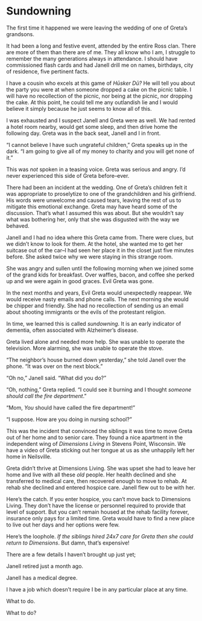 # Sundowning {.unnumbered}

The first time it happened we were leaving the wedding of one of Greta's grandsons.

It had been a long and festive event, attended by the entire Ross clan. There are more of them than there are of me. They all know who I am, I struggle to remember the many generations always in attendance. I should have commissioned flash cards and had Janell drill me on names, birthdays, city of residence, five pertinent facts.

I have a cousin who excels at this game of *Hūsker Dū?* He will tell you about the party you were at when someone dropped a cake on the picnic table. I will have no recollection of the picnic, nor being at the picnic, nor dropping the cake. At this point, he could tell me any outlandish lie and I would believe it simply because he just seems to know all of this.

I was exhausted and I suspect Janell and Greta were as well. We had rented a hotel room nearby, would get some sleep, and then drive home the following day. Greta was in the back seat, Janell and I in front.

"I cannot believe I have such ungrateful children," Greta speaks up in the dark. "I am going to give all of my money to charity and you will get none of it."

This was *not* spoken in a teasing voice. Greta was serious and angry. I'd never experienced this side of Greta before--ever.

There had been an incident at the wedding. One of Greta's children felt it was appropriate to proselytize to one of the grandchildren and his girlfriend. His words were unwelcome and caused tears, leaving the rest of us to mitigate this emotional exchange. Greta may have heard some of the discussion. That's what I assumed this was about. But she wouldn't say what was bothering her, only that she was disgusted with the way we behaved.

Janell and I had no idea where this Greta came from. There were clues, but we didn't know to look for them. At the hotel, she wanted me to get her suitcase out of the car--I had seen her place it in the closet just five minutes before. She asked twice why we were staying in this strange room.

She was angry and sullen until the following morning when we joined some of the grand kids for breakfast. Over waffles, bacon, and coffee she perked up and we were again in good graces. Evil Greta was gone.

In the next months and years, Evil Greta would unexpectedly reappear. We would receive nasty emails and phone calls. The next morning she would be chipper and friendly. She had no recollection of sending us an email about shooting immigrants or the evils of the protestant religion.

In time, we learned this is called *sundowning*. It is an early indicator of dementia, often associated with Alzheimer's disease.

Greta lived alone and needed more help. She was unable to operate the television. More alarming, she was unable to operate the stove.

"The neighbor's house burned down yesterday," she told Janell over the phone. "It was over on the next block."

"Oh no," Janell said. "What did you do?"

"Oh, nothing," Greta replied. "I could see it burning and I thought *someone should call the fire department*."

"Mom, *You* should have called the fire department!"

"I suppose. How are you doing in nursing school?"

This was the incident that convinced the siblings it was time to move Greta out of her home and to senior care. They found a nice apartment in the independent wing of *Dimensions Living* in Stevens Point, Wisconsin. We have a video of Greta sticking out her tongue at us as she unhappily left her home in Neilsville.

Greta didn't thrive at Dimensions Living. She was upset she had to leave her home and live with all these *old* people. Her health declined and she transferred to medical care, then recovered enough to move to rehab. At rehab she declined and entered hospice care. Janell flew out to be with her.

Here's the catch. If you enter hospice, you can't move back to Dimensions Living. They don't have the license or personnel required to provide that level of support. But you can't remain housed at the rehab facility forever, insurance only pays for a limited time. Greta would have to find a new place to live out her days and her options were few.

Here's the loophole. *If the siblings hired 24x7 care for Greta then she could return to Dimensions*. But damn, that's expensive!

There are a few details I haven't brought up just yet;

Janell retired just a month ago.

Janell has a medical degree.

I have a job which doesn't require I be in any particular place at any time.

What to do.

What to do?
